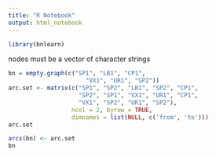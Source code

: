 ```yaml
---
title: "R Notebook"
output: html_notebook
---
```

```r
library(bnlearn)
```
nodes must be a vector of character strings
```r
bn = empty.graph(c("SP1", "LB1", "CP1", 
                      "VX1", "UR1", "SP2"))
arc.set <- matrix(c("SP1", "SP2", "LB1", "SP2", "CP1", 
                    "SP2", "SP1", "VX1", "UR1", "CP1", 
                    "VX1", "SP2", "UR1", "SP2"),
                  ncol = 2, byrow = TRUE,
                  dimnames = list(NULL, c('from', 'to')))
arc.set
```
```r
arcs(bn) <- arc.set
bn
```

